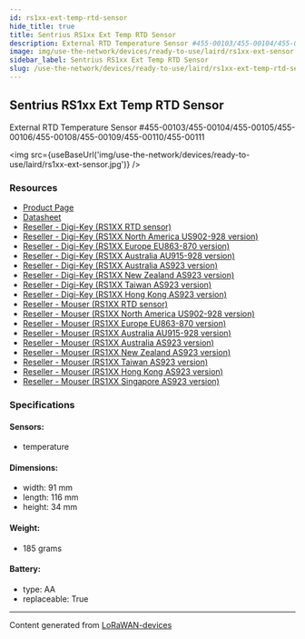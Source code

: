 ```yaml
---
id: rs1xx-ext-temp-rtd-sensor
hide_title: true
title: Sentrius RS1xx Ext Temp RTD Sensor
description: External RTD Temperature Sensor #455-00103/455-00104/455-00105/455-00106/455-00108/455-00109/455-00110/455-00111
image: img/use-the-network/devices/ready-to-use/laird/rs1xx-ext-sensor.jpg
sidebar_label: Sentrius RS1xx Ext Temp RTD Sensor
slug: /use-the-network/devices/ready-to-use/laird/rs1xx-ext-temp-rtd-sensor
---
```



## Sentrius RS1xx Ext Temp RTD Sensor

External RTD Temperature Sensor
#455-00103/455-00104/455-00105/455-00106/455-00108/455-00109/455-00110/455-00111

<img src={useBaseUrl('img/use-the-network/devices/ready-to-use/laird/rs1xx-ext-sensor.jpg')} />

### Resources

- [Product Page](https://www.lairdconnect.com/wireless-modules/lorawan-solutions/sentrius-rs1xx-lora-enabled-sensors)
- [Datasheet](https://www.lairdconnect.com/node/11151)
- [Reseller - Digi-Key (RS1XX RTD sensor)](https://www.digikey.com/en/products/detail/laird-connectivity-inc/455-00112/11691225)
- [Reseller - Digi-Key (RS1XX North America US902-928 version)](https://www.digikey.com/en/products/detail/laird-connectivity-inc/455-00103/11691229)
- [Reseller - Digi-Key (RS1XX Europe EU863-870 version)](https://www.digikey.com/en/products/detail/laird-connectivity-inc/455-00104/11691233)
- [Reseller - Digi-Key (RS1XX Australia AU915-928 version)](https://www.digikey.com/en/products/detail/laird-connectivity-inc/455-00110/11691226?s=N4IgTCBcDaICwFYEFoAMqCMHUgLoF8g)
- [Reseller - Digi-Key (RS1XX Australia AS923 version)](https://www.digikey.com/en/products/detail/laird-connectivity-inc/455-00111/11691228?s=N4IgTCBcDaICwFYEFoAMqCMWQF0C%2BQA)
- [Reseller - Digi-Key (RS1XX New Zealand AS923 version)](https://www.digikey.com/en/products/detail/laird-connectivity-inc/455-00106/11691231?s=N4IgTCBcDaICwFYEFoAMqCMqBsIC6AvkA)
- [Reseller - Digi-Key (RS1XX Taiwan AS923 version)](https://www.digikey.com/en/products/detail/laird-connectivity-inc/455-00105/11691232?s=N4IgTCBcDaICwFYEFoAMqCMqEgLoF8g)
- [Reseller - Digi-Key (RS1XX Hong Kong AS923 version)](https://www.digikey.com/en/products/detail/laird-connectivity-inc/455-00109/11691230)
- [Reseller - Mouser (RS1XX RTD sensor)](https://www.mouser.com/ProductDetail/Laird-Connectivity/455-00112?qs=rI7uf1IzohSFux28s78pfg%3D%3D)
- [Reseller - Mouser (RS1XX North America US902-928 version)](https://www.mouser.com/ProductDetail/Laird-Connectivity/455-00103?qs=%2Fha2pyFaduhXFoy1WA9XV2vBTzTp8vtDxz5gbLwKGuEHlaDNXcpGUA%3D%3D)
- [Reseller - Mouser (RS1XX Europe EU863-870 version)](https://www.mouser.com/ProductDetail/Laird-Connectivity/455-00104?qs=%2Fha2pyFaduhXFoy1WA9XVzMYyci9zgKfqcOB26mV3Wbr2tEqrVoBLQ%3D%3D)
- [Reseller - Mouser (RS1XX Australia AU915-928 version)](https://www.mouser.com/ProductDetail/Laird-Connectivity/455-00110?qs=%2Fha2pyFaduiy%2FNQk39CM%2F5ypVFlEvpUtQp5jPkOSUP7de2I0phLIwQ%3D%3D)
- [Reseller - Mouser (RS1XX Australia AS923 version)](https://www.mouser.com/ProductDetail/Laird-Connectivity/455-00111?qs=%2Fha2pyFaduiy%2FNQk39CM%2F1sgT1WDccUtcvB4RNQhVzf2zwgAA%252BNhog%3D%3D)
- [Reseller - Mouser (RS1XX New Zealand AS923 version)](https://www.mouser.com/ProductDetail/Laird-Connectivity/455-00106?qs=%2Fha2pyFaduhXFoy1WA9XV8HX6C1ZeLF%252Bx3h65D68H%2F9HG3MrZ8TvtA%3D%3D)
- [Reseller - Mouser (RS1XX Taiwan AS923 version)](https://www.mouser.com/ProductDetail/Laird-Connectivity/455-00105?qs=%2Fha2pyFaduhXFoy1WA9XV1o37c8GRNlXZZ%252Bi6JF0JtgVqB%2Fz0xbgOQ%3D%3D)
- [Reseller - Mouser (RS1XX Hong Kong AS923 version)](https://www.mouser.com/ProductDetail/Laird-Connectivity/455-00109?qs=rI7uf1IzohSvZ%2F5rjkxGTw%3D%3D)
- [Reseller - Mouser (RS1XX Singapore AS923 version)](https://www.mouser.com/ProductDetail/Laird-Connectivity/455-00108?qs=W%2FMpXkg%252BdQ4uz46Y19fr%252BQ%3D%3D)

### Specifications

#### Sensors:

- temperature

#### Dimensions:

- width: 91 mm
- length: 116 mm
- height: 34 mm

#### Weight:

- 185 grams

#### Battery:

- type: AA
- replaceable: True

---

Content generated from [LoRaWAN-devices](https://github.com/TheThingsNetwork/lorawan-devices)
